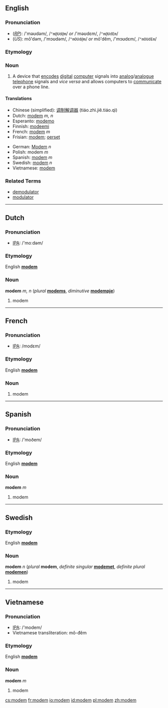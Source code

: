 ==English==

===Pronunciation===
*(''[[RP]]''): /'məʊdəm/, /<tt>"m@Ud@m</tt>/ ''or'' /'məʊdɛm/, /<tt>"m@UdEm</tt>/
*(''US''): mō'dəm, /'mɔʊdəm/, /<tt>"mOUd@m</tt>/ ''or'' mō'dĕm, /'mɔʊdɛm/, /<tt>"mOUdEm</tt>/

===Etymology===
{{blend|modulator|demodulator}}

===Noun===
{{en-noun-reg}}

# A device that [[encode]]s [[digital]] [[computer]] signals into [[analog]]/[[analogue]] [[telephone]] signals and ''vice versa'' and allows computers to [[communicate]] over a phone line.

====Translations====
{{top}}
*Chinese (simplified): [[调制解调器]] (tiáo.zhì.jiě.tiáo.qì)
*Dutch: [[modem#Dutch|modem]] ''m, n''
*Esperanto: [[modemo]]
*Finnish: [[modeemi]]
*French: [[modem#French|modem]] ''m''
*Frisian: [[modem]]; [[oerset]]
{{mid}}
*German: [[Modem]] ''n''
*Polish: modem ''m''
*Spanish: [[modem#Spanish|modem]] ''m''
*Swedish: [[modem#Swedish|modem]] ''n''
*Vietnamese: [[modem#Vietnamese|modem]]
{{bottom}}

===Related Terms===
*[[demodulator]]
*[[modulator]]

----

==Dutch==
===Pronunciation===
*[[w:IPA|IPA]]: /'moːdəm/

===Etymology===
English '''[[modem#English|modem]]'''

===Noun===
'''modem''' ''m, n'' (''plural'' '''[[modems]]''', ''diminutive'' '''[[modempje]]''')

# modem

----

==French==
===Pronunciation===
*[[w:IPA|IPA]]: /modɛm/

===Etymology===
English '''[[modem#English|modem]]'''

===Noun===
{{fr-noun-reg|m}}

#modem

----
==Spanish==
===Pronunciation===
*[[w:IPA|IPA]]: /'moðem/

===Etymology===
English '''[[modem#English|modem]]'''

===Noun===
'''modem''' ''m''

#modem

----
==Swedish==
<!---===Pronunciation===
*[[w:IPA|IPA]]: --->

===Etymology===
English '''[[modem#English|modem]]'''

===Noun===
'''modem''' ''n'' (''plural'' '''modem''', ''definite singular'' '''[[modemet]]''', ''definite plural'' '''[[modemen]]''')

#modem

----
==Vietnamese==
===Pronunciation===
*[[w:IPA|IPA]]: /'modem/
*Vietnamese transliteration: mô-đêm

===Etymology===
English '''[[modem#English|modem]]'''

===Noun===
'''modem''' ''m''

#modem

[[cs:modem]]
[[fr:modem]]
[[io:modem]]
[[id:modem]]
[[pl:modem]]
[[zh:modem]]